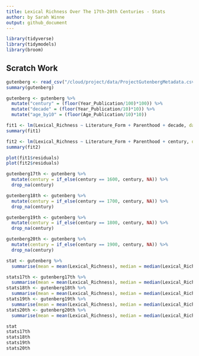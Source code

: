 ```yaml
---
title: Lexical Richness Over The 17th-20th Centuries - Stats
author: by Sarah Winne
output: github_document
---
```


```r
library(tidyverse)
library(tidymodels)
library(broom)
```

## Scratch Work

```r
gutenberg <- read_csv("/cloud/project/data/ProjectGutenbergMetadata.csv")
summary(gutenberg)
```

```r
gutenberg <- gutenberg %>%
  mutate("century" = (floor(Year_Publication/100)*100)) %>%
  mutate("decade" = (floor(Year_Publication/10)*10)) %>%
  mutate("age_by10" = (floor(Age_Publication/10)*10))
```

``` r
fit1 <- lm(Lexical_Richness ~ Literature_Form + Parenthood + decade, data = gutenberg)
summary(fit1)
```

``` r
fit2 <- lm(Lexical_Richness ~ Literature_Form + Parenthood + century, data = gutenberg)
summary(fit2)
```

``` r
plot(fit1$residuals)
plot(fit2$residuals)
```

```r
gutenberg17th <- gutenberg %>%
  mutate(century = if_else(century == 1600, century, NA)) %>%
  drop_na(century)
```

```r
gutenberg18th <- gutenberg %>%
  mutate(century = if_else(century == 1700, century, NA)) %>%
  drop_na(century)
```

```r
gutenberg19th <- gutenberg %>%
  mutate(century = if_else(century == 1800, century, NA)) %>%
  drop_na(century)
```

```r
gutenberg20th <- gutenberg %>%
  mutate(century = if_else(century == 1900, century, NA)) %>%
  drop_na(century)
```

```r
stat <- gutenberg %>%
  summarise(mean = mean(Lexical_Richness), median = median(Lexical_Richness)) 
```

```r
stats17th <- gutenberg17th %>%
  summarise(mean = mean(Lexical_Richness), median = median(Lexical_Richness)) 
stats18th <- gutenberg18th %>%
  summarise(mean = mean(Lexical_Richness), median = median(Lexical_Richness)) 
stats19th <- gutenberg19th %>%
  summarise(mean = mean(Lexical_Richness), median = median(Lexical_Richness)) 
stats20th <- gutenberg20th %>%
  summarise(mean = mean(Lexical_Richness), median = median(Lexical_Richness)) 
```

```r
stat
stats17th
stats18th
stats19th
stats20th
```

